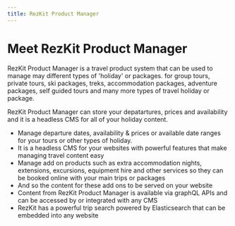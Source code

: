 ```yaml
---
title: RezKit Product Manager
---
```


# Meet RezKit Product Manager

RezKit Product Manager is a travel product system that can be used to manage may different types of 'holiday' or packages. for group tours, private tours, ski packages, treks, accommodation packages, adventure packages, self guided tours and many more types of travel holiday or package.
 
RezKit Product Manager can store your depatartures, prices and availability and it is a headless CMS for all of your holiday content.

* Manage departure dates, availability & prices or available date ranges for your tours or other types of holiday.
* It is a headless CMS for your websites with powerful features that make managing travel content easy
* Manage add on products such as extra accommodation nights, extensions, excursions, equipment hire and other services so they can be booked online with your main trips or packages
* And so the content for these add ons to be served on your website
* Content from RezKit Product Manager is available via graphQL APIs and can be accessed by or integrated with any CMS
* RezKit has a powerful trip search powered by Elasticsearch that can be embedded into any website